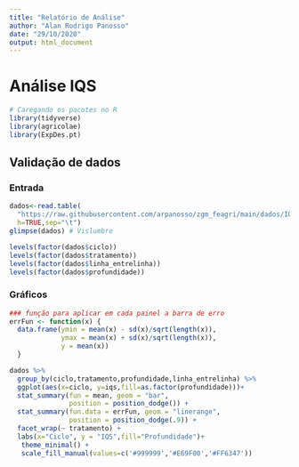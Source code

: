 ```yaml
---
title: "Relatório de Análise"
author: "Alan Rodrigo Panosso"
date: "29/10/2020"
output: html_document
---
```


# Análise IQS

```r
# Caregando os pacotes no R
library(tidyverse)
library(agricolae)
library(ExpDes.pt)
```


## Validação de dados
### Entrada
```r
dados<-read.table(
  "https://raw.githubusercontent.com/arpanosso/zgm_feagri/main/dados/IQS.txt",
  h=TRUE,sep="\t")
glimpse(dados) # Vislumbre

levels(factor(dados$ciclo))
levels(factor(dados$tratamento))
levels(factor(dados$linha_entrelinha))
levels(factor(dados$profundidade))
```
### Gráficos

```r
### função para aplicar em cada painel a barra de erro
errFun <- function(x) {
  data.frame(ymin = mean(x) - sd(x)/sqrt(length(x)), 
             ymax = mean(x) + sd(x)/sqrt(length(x)), 
             y = mean(x))
  }
```




```r
dados %>% 
  group_by(ciclo,tratamento,profundidade,linha_entrelinha) %>%
  ggplot(aes(x=ciclo, y=iqs,fill=as.factor(profundidade)))+
  stat_summary(fun = mean, geom = "bar",
               position = position_dodge()) + 
  stat_summary(fun.data = errFun, geom = "linerange",
               position = position_dodge(.9)) + 
  facet_wrap(~ tratamento) +
  labs(x="Ciclo", y = "IQS",fill="Profundidade")+
   theme_minimal() +
   scale_fill_manual(values=c('#999999','#E69F00','#FF6347'))
```



